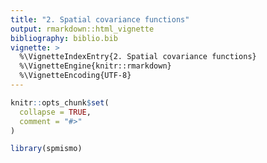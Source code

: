 ```yaml
---
title: "2. Spatial covariance functions"
output: rmarkdown::html_vignette
bibliography: biblio.bib
vignette: >
  %\VignetteIndexEntry{2. Spatial covariance functions}
  %\VignetteEngine{knitr::rmarkdown}
  %\VignetteEncoding{UTF-8}
---
```


```r
knitr::opts_chunk$set(
  collapse = TRUE,
  comment = "#>"
)
```

```r
library(spmismo)
```
